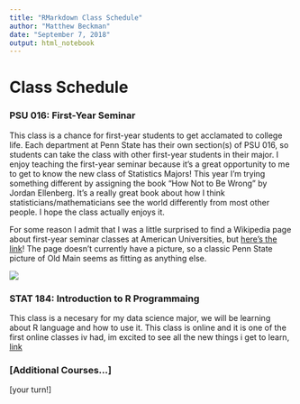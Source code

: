 ```yaml
---
title: "RMarkdown Class Schedule"
author: "Matthew Beckman"
date: "September 7, 2018"
output: html_notebook
---
```


# Class Schedule

### PSU 016: First-Year Seminar

This class is a chance for first-year students to get acclamated to college life.  Each department at Penn State has their own section(s) of PSU 016, so students can take the class with other first-year students in their major.  I enjoy teaching the first-year seminar because it's a great opportunity to me to get to know the new class of Statistics Majors!  This year I'm trying something different by assigning the book "How Not to Be Wrong" by Jordan Ellenberg.  It's a really great book about how I think statisticians/mathematicians see the world differently from most other people.  I hope the class actually enjoys it.

For some reason I admit that I was a little surprised to find a Wikipedia page about first-year seminar classes at American Universities, but  [here's the link](https://en.wikipedia.org/wiki/The_First_Year_Experience_Program)!  The page doesn't currently have a picture, so a classic Penn State picture of Old Main seems as fitting as anything else.

![](http://www.amesphotos.com/psu/old_main_penn_state.jpg)


### STAT 184: Introduction to R Programmaing

This class is a necesary for my data science major, we will be learning about R language and how to use it.
This class is online and it is one of the first online classes iv had, im excited to see all the new things i get to learn, [link](https://bulletins.psu.edu/university-course-descriptions/undergraduate/stat/)


### [Additional Courses...]

[your turn!]



